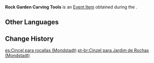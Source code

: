 {{Item Infobox
|id           = 101842
|title        = Rock Garden Carving Tools
|image        = Item Rock Garden Carving Tools (Mondstadt).png
|type         = Quest Items
|group        = Event Items
|description  = Carving tools that you found on the Mondstadt-style mountains. You might be able to use them to carve the base materials you have into a rock garden.
|source1      = [[As the Courtyard in Spring Once Appeared (Part 2)]]
|event        = Summertime Odyssey
}}
'''Rock Garden Carving Tools''' is an [[Event Item]] obtained during the {{Quest|As the Courtyard in Spring Once Appeared (Part 2)}}.

==Other Languages==
{{Other Languages
|default_hidden = 1
|en      = Rock Garden Carving Tools
|zhs     = 假山雕刻工具
|zhs_rm  = Jiǎshān Diāokè Gōngjù
|zht     = 假山雕刻工具
|zht_rm  = Jiǎshān Diāokè Gōngjù
|ja      = 築山彫刻道具
|ja_rm   = Tsukiyama Choukoku Dougu{{Assumed}}
|ko      = 가산 조각 도구
|es      = Cincel para rocallas
|fr      = Outils de sculpture pour jardin de rocaille
|ru      = Инструмент для работы с рокарием
|th      = เครื่องมือแกะสลักหินประดับสวน
|th_rm   = 
|vi      = Công Cụ Điêu Khắc Hòn Non Bộ
|de      = Steinmetzwerkzeug für den Steingarten
|id      = Alat Pahat Taman Batu
|pt      = Cinzel para Jardim de Rochas
}}

==Change History==
{{Change History|2.8}}

[[es:Cincel para rocallas (Mondstadt)]]
[[pt-br:Cinzel para Jardim de Rochas (Mondstadt)]]